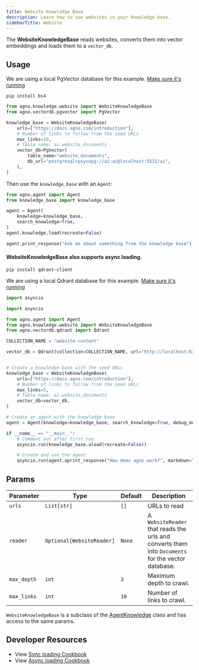 ```yaml
---
title: Website Knowledge Base
description: Learn how to use websites in your knowledge base.
sidebarTitle: Website
---
```


The **WebsiteKnowledgeBase** reads websites, converts them into vector embeddings and loads them to a `vector_db`.

## Usage

<Note>

We are using a local PgVector database for this example. [Make sure it's running](https://docs.agno.com/vectordb/pgvector)

</Note>

```shell
pip install bs4
```

```python knowledge_base.py
from agno.knowledge.website import WebsiteKnowledgeBase
from agno.vectordb.pgvector import PgVector

knowledge_base = WebsiteKnowledgeBase(
    urls=["https://docs.agno.com/introduction"],
    # Number of links to follow from the seed URLs
    max_links=10,
    # Table name: ai.website_documents
    vector_db=PgVector(
        table_name="website_documents",
        db_url="postgresql+psycopg://ai:ai@localhost:5532/ai",
    ),
)
```

Then use the `knowledge_base` with an `Agent`:

```python agent.py
from agno.agent import Agent
from knowledge_base import knowledge_base

agent = Agent(
    knowledge=knowledge_base,
    search_knowledge=True,
)
agent.knowledge.load(recreate=False)

agent.print_response("Ask me about something from the knowledge base")
```

#### WebsiteKnowledgeBase also supports async loading.

```shell
pip install qdrant-client
```
We are using a local Qdrant database for this example. [Make sure it's running](https://docs.agno.com/vectordb/qdrant)

```python async_knowledge_base.py
import asyncio

import asyncio

from agno.agent import Agent
from agno.knowledge.website import WebsiteKnowledgeBase
from agno.vectordb.qdrant import Qdrant

COLLECTION_NAME = "website-content"

vector_db = Qdrant(collection=COLLECTION_NAME, url="http://localhost:6333")


# Create a knowledge base with the seed URLs
knowledge_base = WebsiteKnowledgeBase(
    urls=["https://docs.agno.com/introduction"],
    # Number of links to follow from the seed URLs
    max_links=5,
    # Table name: ai.website_documents
    vector_db=vector_db,
)

# Create an agent with the knowledge base
agent = Agent(knowledge=knowledge_base, search_knowledge=True, debug_mode=True)

if __name__ == "__main__":
    # Comment out after first run
    asyncio.run(knowledge_base.aload(recreate=False))

    # Create and use the agent
    asyncio.run(agent.aprint_response("How does agno work?", markdown=True))
```


## Params

| Parameter   | Type                      | Default | Description                                                                                       |
| ----------- | ------------------------- | ------- | ------------------------------------------------------------------------------------------------- |
| `urls`      | `List[str]`               | `[]`    | URLs to read                                                                                      |
| `reader`    | `Optional[WebsiteReader]` | `None`  | A `WebsiteReader` that reads the urls and converts them into `Documents` for the vector database. |
| `max_depth` | `int`                     | `3`     | Maximum depth to crawl.                                                                           |
| `max_links` | `int`                     | `10`    | Number of links to crawl.                                                                         |

`WebsiteKnowledgeBase` is a subclass of the [AgentKnowledge](/reference/knowledge/base) class and has access to the same params.

## Developer Resources

- View [Sync loading Cookbook](https://github.com/agno-agi/agno/blob/main/cookbook/agent_concepts/knowledge/website_kb.py)
- View [Async loading Cookbook](https://github.com/agno-agi/agno/blob/main/cookbook/agent_concepts/knowledge/website_kb_async.py)
